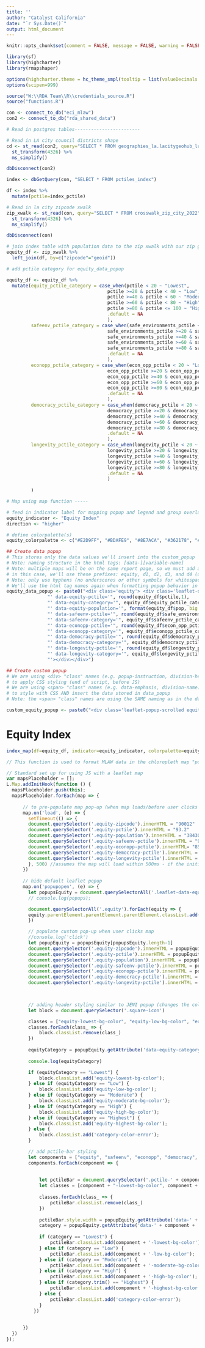 ```yaml
---
title: ''
author: "Catalyst California"
date: "`r Sys.Date()`"
output: html_document
---
```


```r
knitr::opts_chunk$set(comment = FALSE, message = FALSE, warning = FALSE, echo = FALSE)

library(sf)
library(highcharter)
library(rmapshaper)

options(highcharter.theme = hc_theme_smpl(tooltip = list(valueDecimals = 2)))
options(scipen=999)

source("W:\\RDA Team\\R\\credentials_source.R")
source("functions.R")

con <- connect_to_db("eci_mlaw")
con2 <- connect_to_db("rda_shared_data")
```

```r

# Read in postgres tables------------------------

# Read in LA city council districts shape
cd <- st_read(con2, query="SELECT * FROM geographies_la.lacitygeohub_lacity_council_districts_2023", geom="geom") %>%
  st_transform(4326) %>%
  ms_simplify()

dbDisconnect(con2)

index <- dbGetQuery(con, "SELECT * FROM pctiles_index")

df <- index %>%
  mutate(pctile=index_pctile) 

# Read in la city zipcode xwalk
zip_xwalk <- st_read(con, query="SELECT * FROM crosswalk_zip_city_2022", geom="geom") %>%
  st_transform(4326) %>%
  ms_simplify()

dbDisconnect(con)

# join index table with population data to the zip xwalk with our zip geoms
equity_df <- zip_xwalk %>%
  left_join(df, by=c("zipcode"="geoid"))

# add pctile category for equity_data_popup

equity_df <- equity_df %>%
  mutate(equity_pctile_category = case_when(pctile < 20 ~ "Lowest",
                                     pctile >=20 & pctile < 40 ~ "Low",
                                     pctile >=40 & pctile < 60 ~ "Moderate",
                                     pctile >=60 & pctile < 80 ~ "High",
                                     pctile >=80 & pctile <= 100 ~ "Highest",
                                     .default = NA
                                     ),
         safeenv_pctile_category = case_when(safe_environments_pctile < 20 ~ "Lowest",
                                     safe_environments_pctile >=20 & safe_environments_pctile < 40 ~ "Low",
                                     safe_environments_pctile >=40 & safe_environments_pctile < 60 ~ "Moderate",
                                     safe_environments_pctile >=60 & safe_environments_pctile < 80 ~ "High",
                                     safe_environments_pctile >=80 & safe_environments_pctile <= 100 ~ "Highest",
                                     .default = NA
                                     ),
         econopp_pctile_category = case_when(econ_opp_pctile < 20 ~ "Lowest",
                                     econ_opp_pctile >=20 & econ_opp_pctile < 40 ~ "Low",
                                     econ_opp_pctile >=40 & econ_opp_pctile < 60 ~ "Moderate",
                                     econ_opp_pctile >=60 & econ_opp_pctile < 80 ~ "High",
                                     econ_opp_pctile >=80 & econ_opp_pctile <= 100 ~ "Highest",
                                     .default = NA
                                     ),
         democracy_pctile_category = case_when(democracy_pctile < 20 ~ "Lowest",
                                     democracy_pctile >=20 & democracy_pctile < 40 ~ "Low",
                                     democracy_pctile >=40 & democracy_pctile < 60 ~ "Moderate",
                                     democracy_pctile >=60 & democracy_pctile < 80 ~ "High",
                                     democracy_pctile >=80 & democracy_pctile <= 100 ~ "Highest",
                                     .default = NA
                                     ),
         longevity_pctile_category = case_when(longevity_pctile < 20 ~ "Lowest",
                                     longevity_pctile >=20 & longevity_pctile < 40 ~ "Low",
                                     longevity_pctile >=40 & longevity_pctile < 60 ~ "Moderate",
                                     longevity_pctile >=60 & longevity_pctile < 80 ~ "High",
                                     longevity_pctile >=80 & longevity_pctile <= 100 ~ "Highest",
                                     .default = NA
                                     )
         
         )

```

```r

# Map using map function -----

# feed in indicator label for mapping popup and legend and group overlay
equity_indicator <- "Equity Index"
direction <- "higher"

# define colorpalette(s)
equity_colorpalette <- c("#E2D9FF", "#BDAFE9", "#8E7ACA", "#362178", "#211447")
```

```r
## Create data popup
# This stores only the data values we'll insert into the custom_popup
# Note: naming structure in the html tags: [data-][variable-name]
# Note: multiple maps will be on the same report page, so we must add a unique prefix for common data tags so the JS works correctly
# in this case, we'll use these prefixes: equity, d1, d2, d3, and d4 (d for domain)
# Note: only use hyphens (no underscores or other symbols for whitespace)
# We'll use the html tag names again when formatting popup behavior in JS (end of script)
equity_data_popup <- paste0("<div class='equity'> <div class='leaflet-data-equity' data-equity-zipcode='", equity_df$zipcode,
               "' data-equity-pctile='", round(equity_df$pctile,1),
               "' data-equity-category='", equity_df$equity_pctile_category,
               "' data-equity-population='", format(equity_df$pop, big.mark=","),
               "' data-safeenv-pctile='", round(equity_df$safe_environments_pctile,1),
               "' data-safeenv-category='", equity_df$safeenv_pctile_category,
               "' data-econopp-pctile='", round(equity_df$econ_opp_pctile,1),
               "' data-econopp-category='", equity_df$econopp_pctile_category,
               "' data-democracy-pctile='", round(equity_df$democracy_pctile,1),
               "' data-democracy-category='", equity_df$democracy_pctile_category,
               "' data-longevity-pctile='", round(equity_df$longevity_pctile,1),
               "' data-longevity-category='", equity_df$longevity_pctile_category,
               "'></div></div>")

## Create custom popup
# We are using <div> "class" names (e.g. popup-instruction, division-header)
# to apply CSS styling (end of script, before JS)
# We are using <span> "class" names (e.g. data-emphasis, division-name)
# to style with CSS AND insert the data stored in data_popup
# Note: the <span> "class" names are using the SAME naming as in the data_popup (only difference is no "data-" prefix) - this makes things clear and convenient for JS coding (end of script)

custom_equity_popup <- paste0("<div class='leaflet-popup-scrolled equity-sidebar'><div class='popup-instruction'>Please click an LA City ZIP Code to read more about that community's equity needs.</div><div class ='location-header'><div class='zipcode-header'><span class='square-icon equity-highest-bg-color'></span>  <span class='equity-zipcode'></span></div><div class='population-header'>Population:  <span class='equity-population'></span></div></div><br><div class='equity-domains'><b>Equity Index Percentile*: <span class='equity-pctile'></span></b><span style='display: block; width: 95%'><div class='pctile-bar'><div class='pctile-equity equity-highest-bg-color'></div></div></span><br><div class='domains'><b>Domain Percentiles*:</b><br>Safe Environments: <span class='equity-safeenv-pctile'></span><div class='pctile-bar'><div class='pctile-safeenv safeenv-highest-bg-color'></div></div>Economy and Opportunity: <span class='equity-econopp-pctile'></span><div class='pctile-bar'><div class='pctile-econopp econopp-highest-bg-color'></div></div>Democracy and Power: <span class='equity-democracy-pctile'></span><div class='pctile-bar'><div class='pctile-democracy democracy-highest-bg-color'></div></div>Longevity and Vitality: <span class='equity-longevity-pctile'></span><div class='pctile-bar'><div class='pctile-longevity longevity-highest-bg-color'></div></div></div></div><br>","<div class='footnote'>*Percentiles range from 0-100. The higher the percentile, the ", direction," the need.</div>","</div>")


```

# Equity Index
```r

index_map(df=equity_df, indicator=equity_indicator, colorpalette=equity_colorpalette, data_popup=equity_data_popup, custom_popup=custom_equity_popup)

```

<style type="text/css">

/* minimum required css for leaflet maps with custom sidebars */ 
.info {
    padding: 6px 8px;
    font-size: 12px;
    background: white;
    background: rgba(255,255,255,0.8);
    border-radius: 5px;
}

.legend {
    opacity:  1;
    border-left:1px solid #737373;
    border-right:1px solid #737373;
    border-top:1px solid #737373;
    border-bottom:1px solid #737373;
}

.leaflet-touch .leaflet-control-layers {
  border-left:1px solid #737373;
  border-right:1px solid #737373;
}

.leaflet-popup-scrolled {
  max-height: 350px;
  overflow: auto;
  padding: 2%;
  border: none;
}

.leaflet-left {
  width: 33%;
}

.leaflet-left .leaflet-control {
  background-color: white;
  opacity: 1.0;
}

.leaflet-control-layers .leaflet-control .leaflet-control-layers-expanded {
  background-color: white;
  opacity: 1.0;
}

.hidden {
  display: none;
}

/* css styling for zipcode header with color coded icon */
.location-header {
  display: flex;
  justify-content: space-between;
  align-items:center;
  font-weight: 700; 
  color: #000000;
  font-size: 14px;
}

.zipcode-header {
}

.square-icon {
  height: 14px;
  width: 14px;
  border-radius: 0.25em;
  display: inline-flex;
}

.equity-zipcode {
  font-weight: bold;
  display: inline-flex;
  align-items: center;
}

.population-header {
}

/* css styling that can change depending on the map data and custom styling needs */

.popup-instruction {
  font-style: italic;
  font-weight: 600; 
  line-height: 16px;
  color: #000000;
  border-bottom: 1px solid #000000;
  padding-bottom: 16px;
  margin-bottom: 16px;
}

.footnote {
  font-style: italic;
  padding-top: 16px;
  border-top: 1px solid #000000;
}

/* Styles the bar displaying index pctiles in pop up */

.pctile-bar {
  width: 95%;
  display: flex;
  height: 1em;
  background-color: #FBFBFB;
  box-shadow: 0 0 1px black;
  border-radius: 0.25em;
  position: relative;
}

.pctile {
  position: absolute;
  width: 50%;
  height: 100%;
  border-radius: 0.25em;
  
}
.pctile-equity {
  position: absolute;
  height: 100%;
  width: 93.2%; /* width is set to value for prepopulated ZIP Code*/
  border-radius: 0.25em;
  box-shadow: 0 0 1px black;
  
}

.pctile-safeenv {
  position: absolute;
  height: 100%;
  width: 99.0%; /* width is set to value for prepopulated ZIP Code*/
  border-radius: 0.25em;
  box-shadow: 0 0 1px black;
  
}

.pctile-econopp {
  position: absolute;
  height: 100%;
  width: 85.4%; /* width is set to value for prepopulated ZIP Code*/
  border-radius: 0.25em;
  box-shadow: 0 0 1px black;
  
}

.pctile-democracy {
  position: absolute;
  height: 100%;
  width: 87.5%; /* width is set to value for prepopulated ZIP Code*/
  border-radius: 0.25em;
  box-shadow: 0 0 1px black;
  
}

.pctile-longevity {
  position: absolute;
  height: 100%;
  width: 87.5%; /* width is set to value for prepopulated ZIP Code*/
  border-radius: 0.25em;
  box-shadow: 0 0 1px black;
  
}

/* MLAW-specific color styling */
.equity-highest-bg-color {
  background-color: #211447; 
}

.equity-high-bg-color {
  background-color: #362178; 
}

.equity-moderate-bg-color {
  background-color: #8E7ACA; 
}

.equity-low-bg-color {
  background-color: #BDAFE9; 
}

.equity-lowest-bg-color {
  background-color: #E2D9FF; 
}

.safeenv-highest-bg-color {
  background-color: #DF4007; 
}

.safeenv-high-bg-color {
  background-color: #F25922; 
}

.safeenv-moderate-bg-color {
  background-color: #FA7B4D; 
}

.safeenv-low-bg-color {
  background-color: #FF9873; 
}

.safeenv-lowest-bg-color {
  background-color: #FFBDA6; 
}

.econopp-highest-bg-color {
  background-color: #601D42; 
}

.econopp-high-bg-color {
  background-color: #733256; 
}

.econopp-moderate-bg-color {
  background-color: #994E77; 
}

.econopp-low-bg-color {
  background-color: #C27AA1; 
}

.econopp-lowest-bg-color {
  background-color: #E7AECD; 
}

.democracy-highest-bg-color {
  background-color: #EB8D00; 
}

.democracy-high-bg-color {
  background-color: #FF9E0D; 
}

.democracy-moderate-bg-color {
  background-color: #FFBC58; 
}

.democracy-low-bg-color {
  background-color: #FFD28F; 
}

.democracy-lowest-bg-color {
  background-color: #FFE4BB; 
}

.longevity-highest-bg-color {
  background-color: #0860BC; 
}

.longevity-high-bg-color {
  background-color: #177FEB; 
}

.longevity-moderate-bg-color {
  background-color: #5FABF9; 
}

.longevity-low-bg-color {
  background-color: #9BCCFF; 
}

.longevity-lowest-bg-color {
  background-color: #C9E3FF; 
}

.category-color-error {
  background-color: #737373;
}

</style>


```js
// This function is used to format MLAW data in the chloropleth map "popup"/sidebar feature

// Standard set up for using JS with a leaflet map
var mapsPlaceholder = [];
L.Map.addInitHook(function () {
  mapsPlaceholder.push(this);
  mapsPlaceholder.forEach(map => {
      
      // to pre-populate map pop-up (when map loads/before user clicks anywhere)
      map.on('load', (e) => {
        setTimeout(() => {
        document.querySelector('.equity-zipcode').innerHTML = "90012"
        document.querySelector('.equity-pctile').innerHTML = "93.2"
        document.querySelector('.equity-population').innerHTML = "38430"
        document.querySelector('.equity-safeenv-pctile').innerHTML = "99.0"
        document.querySelector('.equity-econopp-pctile').innerHTML= "85.4"
        document.querySelector('.equity-democracy-pctile').innerHTML = "87.5"
        document.querySelector('.equity-longevity-pctile').innerHTML = "87.5"
        }, 500) //assumes the map will load within 500ms - if the initial popup is blank, the map is taking longer than 500ms to load; this can happen if a webpage has many other elements to load
      })
  
      // hide default leaflet popup
      map.on('popupopen', (e) => {
        let popupsEquity = document.querySelectorAll('.leaflet-data-equity');
        // console.log(popups);

        document.querySelectorAll('.equity').forEach(equity => {
        equity.parentElement.parentElement.parentElement.classList.add('hidden')
        })

        // populate custom pop-up when user clicks map
        //console.log('click')
        let popupEquity = popupsEquity[popupsEquity.length-1]
        document.querySelector('.equity-zipcode').innerHTML = popupEquity.getAttribute('data-equity-zipcode')
        document.querySelector('.equity-pctile').innerHTML = popupEquity.getAttribute('data-equity-pctile')
        document.querySelector('.equity-population').innerHTML = popupEquity.getAttribute('data-equity-population')
        document.querySelector('.equity-safeenv-pctile').innerHTML = popupEquity.getAttribute('data-safeenv-pctile')
        document.querySelector('.equity-econopp-pctile').innerHTML = popupEquity.getAttribute('data-econopp-pctile')
        document.querySelector('.equity-democracy-pctile').innerHTML = popupEquity.getAttribute('data-democracy-pctile')
        document.querySelector('.equity-longevity-pctile').innerHTML = popupEquity.getAttribute('data-longevity-pctile')


        
        // adding header styling similar to JENI popup (changes the color of the square block to match pctile category)
        let block = document.querySelector('.square-icon')

        classes = ["equity-lowest-bg-color", "equity-low-bg-color", "equity-moderate-bg-color", "equity-high-bg-color", "equity-highest-bg-color", "category-color-error"]
        classes.forEach(class_ => {
            block.classList.remove(class_)
        })
   
        equityCategory = popupEquity.getAttribute('data-equity-category')
        
        console.log(equityCategory)

        if (equityCategory == "Lowest") {
            block.classList.add('equity-lowest-bg-color');
        } else if (equityCategory == "Low") {
            block.classList.add('equity-low-bg-color');
        } else if (equityCategory == "Moderate") {
            block.classList.add('equity-moderate-bg-color');
        } else if (equityCategory == "High") {
            block.classList.add('equity-high-bg-color');
        } else if (equityCategory == "Highest") {
            block.classList.add('equity-highest-bg-color');
        } else {
            block.classList.add('category-color-error');
        }

        // add pctile-bar styling
        let components = ["equity", "safeenv", "econopp", "democracy", "longevity"]
        components.forEach(component => {
                          
                          
            let pctileBar = document.querySelector('.pctile-' + component)
            let classes = [component + "-lowest-bg-color", component + "-low-bg-color", component + "-moderate-bg-color", component + "-high-bg-color", component + "-highest-bg-color"]
        
            classes.forEach(class_ => {
                pctileBar.classList.remove(class_)
            })
        
            pctileBar.style.width = popupEquity.getAttribute('data-' + component + '-pctile').trim() + "%"
            category = popupEquity.getAttribute('data-' + component + '-category').trim()
        
            if (category == "Lowest") {
                pctileBar.classList.add(component + '-lowest-bg-color');
            } else if (category == "Low") {
                pctileBar.classList.add(component + '-low-bg-color');
            } else if (category == "Moderate") {
                pctileBar.classList.add(component + '-moderate-bg-color');
            } else if (category == "High") {
                pctileBar.classList.add(component + '-high-bg-color');
            } else if (category.trim() == "Highest") {
                pctileBar.classList.add(component + '-highest-bg-color');
            } else {
                pctileBar.classList.add('category-color-error');
            }
          })
        
        
      })
  })
});


```

